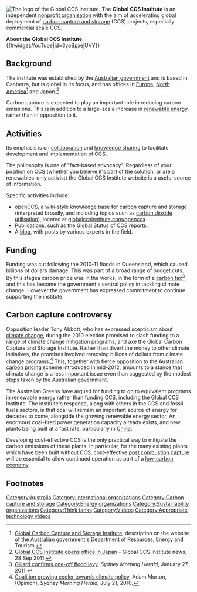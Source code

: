 [[Image:Global CCS Institute logo.png|thumb|right|The logo of the Global CCS Institute.]]
The '''Global CCS Institute''' is an independent [[nonprofit organisation]] with the aim of accelerating global deployment of [[carbon capture and storage]] (CCS) projects, especially commercial scale CCS. 

'''About the Global CCS Institute''':<br>
{{#widget:YouTube|id=3yoBpxejUVY}}

{{TOC right}}
== Background == 

The institute was established by the [[Government of Australia|Australian government]] and is based in Canberra, but is global in its focus, and has offices in [[Europe]], [[North America]]<ref name="RET">[http://www.ret.gov.au/resources/gccsi/Pages/default.aspx Global Carbon Capture and Storage Institute], description on the website of the [[Australian government]]'s Department of Resources, Energy and Tourism.</ref> and Japan.<ref>[http://www.globalccsinstitute.com/institute/news/global-ccs-institute-opens-office-japan-0 Global CCS Institute opens office in Japan] - Global CCS Institute news, 28 Sep 2011.</ref>

Carbon capture is expected to play an important role in reducing carbon emissions. This is in addition to a large-scale increase in [[renewable energy]], rather than in opposition to it.

== Activities ==

Its emphasis is on [[collaboration]] and [[knowledge sharing]] to facilitate development and implementation of CCS.

The philosophy is one of "fact-based advocacy". Regardless of your position on CCS (whether you believe it's part of the solution, or are a renewables-only activist) the Global CCS Institute website is a useful source of information. 

Specific activities include:

* [[openCCS]], a [[wiki]]-style knowledge base for [[carbon capture and storage]] (interpreted broadly, and including topics such as [[carbon dioxide utilisation]]), located at [http://www.globalccsinstitute.com/openccs globalccsinstitute.com/openccs]. 
* Publications, such as the Global Status of CCS reports.
* A [http://www.globalccsinstitute.com/community/blogs blog], with posts by various experts in the field.

== Funding ==

Funding was cut following the 2010-11 floods in Queensland, which caused billions of dollars damage. This was part of a broad range of budget cuts. By this stagea carbon price was in the works, in the form of a [[Carbon tax#Australia|carbon tax]]<ref>[http://www.smh.com.au/environment/weather/gillard-confirms-oneoff-flood-levy-20110127-1a65c.html Gillard confirms one-off flood levy], ''Sydney Morning Herald'', January 27, 2011.</ref> and this has become the government's central policy in tackling climate change. However the government has expressed commitment to continue supporting the institute.

== Carbon capture controversy ==

Opposition leader Tony Abbott,{{w|Tony Abbott}} who has expressed scepticism about [[climate change]], during the 2010 election promised to slash funding to a range of climate change mitigation programs, and axe the Global Carbon Capture and Storage Institute. Rather than divert the money to other climate initiatives, the promises involved removing billions of dollars from climate change programs.<ref name="MORTON">[http://www.smh.com.au/opinion/politics/coalition-growing-cooler-towards-climate-policy-20100720-10jlc.html Coalition growing cooler towards climate policy], Adam Morton, (Opinion), ''Sydney Morning Herald'', July 21, 2010.</ref> This, together with fierce opposition to the Australian [[carbon pricing]] scheme introduced in mid-2012, amounts to a stance that climate change is a less important issue even than suggested by the modest steps taken by the Australian government. 

The Australian Greens have argued for funding to go to equivalent programs in renewable energy rather than funding CCS, including the Global CCS Institute. The institute's response, along with others in the CCS and fossil fuels sectors, is that coal will remain an important source of energy for decades to come, alongside the growing renewable energy sector. An enormous coal-fired power generation capacity already exists, and new plants being built at a fast rate, particularly in [[China]]. 

Developing cost-effective CCS is the only practical way to mitigate the carbon emissions of these plants. In particular, for the many existing plants which have been built without CCS, cost-effective [[post combustion capture]] will be essential to allow continued operation as part of a [[low-carbon economy]].

== Footnotes ==
{{reflist}}


[[Category:Australia]]
[[Category:International organizations]]
[[Category:Carbon capture and storage]]
[[Category:Energy organizations]]
[[Category:Sustainability organizations]]
[[Category:Think tanks]]
[[Category:Videos]]
[[Category:Appropriate technology videos]]